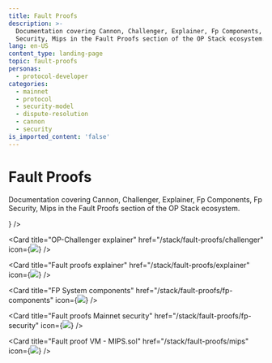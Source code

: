 ```yaml
---
title: Fault Proofs
description: >-
  Documentation covering Cannon, Challenger, Explainer, Fp Components, Fp
  Security, Mips in the Fault Proofs section of the OP Stack ecosystem.
lang: en-US
content_type: landing-page
topic: fault-proofs
personas:
  - protocol-developer
categories:
  - mainnet
  - protocol
  - security-model
  - dispute-resolution
  - cannon
  - security
is_imported_content: 'false'
---
```



# Fault Proofs

Documentation covering Cannon, Challenger, Explainer, Fp Components, Fp Security, Mips in the Fault Proofs section of the OP Stack ecosystem.

<Cards>
  <Card title="Fault proof VM - Cannon" href="/stack/fault-proofs/cannon" icon={<img src="/img/icons/shapes.svg" />} />

  <Card title="OP-Challenger explainer" href="/stack/fault-proofs/challenger" icon={<img src="/img/icons/shapes.svg" />} />

  <Card title="Fault proofs explainer" href="/stack/fault-proofs/explainer" icon={<img src="/img/icons/shapes.svg" />} />

  <Card title="FP System components" href="/stack/fault-proofs/fp-components" icon={<img src="/img/icons/shapes.svg" />} />

  <Card title="Fault proofs Mainnet security" href="/stack/fault-proofs/fp-security" icon={<img src="/img/icons/shapes.svg" />} />

  <Card title="Fault proof VM - MIPS.sol" href="/stack/fault-proofs/mips" icon={<img src="/img/icons/shapes.svg" />} />
</Cards>
